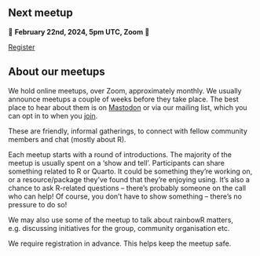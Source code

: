 ## Next meetup

🌈 **February 22nd, 2024, 5pm UTC, Zoom** 🌈

[Register](https://us02web.zoom.us/meeting/register/tZItdOyoqDMjHtOtrFxqo9sViCpXDPyscoqj){.btn .btn-primary}

## About our meetups

We hold online meetups, over Zoom, approximately monthly. 
We usually announce meetups a couple of weeks before they take place.
The best place to hear about them is on [Mastodon](https://tech.lgbt/@rainbowR) or via our mailing list, which you can opt in to when you [join](https://docs.google.com/forms/d/1y7SOWE3IW-fpR_5Cd4mK-CMUpFZ-hvhY4cTj34JqTVE/).

These are friendly, informal gatherings, to connect with fellow community members and chat (mostly about R).

Each meetup starts with a round of introductions. The majority of the meetup is usually spent on a 'show and tell'. Participants can share something related to R or Quarto. 
It could be something they're working on, or a resource/package they've found that they're enjoying using. It's also a chance to ask R-related questions -- there's probably someone on the call who can help! Of course, you don't have to show something -- there's no pressure to do so!

We may also use some of the meetup to talk about rainbowR matters, e.g. discussing initiatives for the group, community organisation etc.

We require registration in advance. This helps keep the meetup safe.
